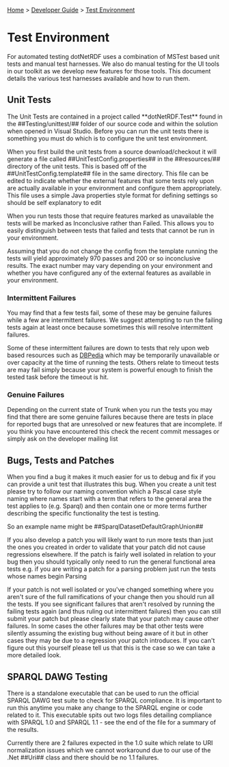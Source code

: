 [[Home]] > [[Developer Guide]] > [[DeveloperGuide/Test Environment|Test Environment]]

= Test Environment =

For automated testing dotNetRDF uses a combination of MSTest based unit tests and manual test harnesses. We also do manual testing for the UI tools in our toolkit as we develop new features for those tools. This document details the various test harnesses available and how to run them.

== Unit Tests ==

The Unit Tests are contained in a project called **dotNetRDF.Test** found in the ##Testing/unittest/## folder of our source code and within the solution when opened in Visual Studio. Before you can run the unit tests there is something you must do which is to configure the unit test environment.

When you first build the unit tests from a source download/checkout it will generate a file called ##UnitTestConfig.properties## in the ##resources/## directory of the unit tests. This is based off of the ##UnitTestConfig.template## file in the same directory.  This file can be edited to indicate whether the external features that some tests rely upon are actually available in your environment and configure them appropriately. This file uses a simple Java properties style format for defining settings so should be self explanatory to edit

When you run tests those that require features marked as unavailable the tests will be marked as Inconclusive rather than Failed. This allows you to easily distinguish between tests that failed and tests that cannot be run in your environment.

Assuming that you do not change the config from the template running the tests will yield approximately 970 passes and 200 or so inconclusive results. The exact number may vary depending on your environment and whether you have configured any of the external features as available in your environment.

=== Intermittent Failures ===

You may find that a few tests fail, some of these may be genuine failures while a few are intermittent failures. We suggest attempting to run the failing tests again at least once because sometimes this will resolve intermittent failures.

Some of these intermittent failures are down to tests that rely upon web based resources such as [[http://dbpedia.org|DBPedia]] which may be temporarily unavailable or over capacity at the time of running the tests.  Others relate to timeout tests are may fail simply because your system is powerful enough to finish the tested task before the timeout is hit.

=== Genuine Failures ===

Depending on the current state of Trunk when you run the tests you may find that there are some genuine failures because there are tests in place for reported bugs that are unresolved or new features that are incomplete.  If you think you have encountered this check the recent commit messages or simply ask on the developer mailing list

== Bugs, Tests and Patches ==

When you find a bug it makes it much easier for us to debug and fix if you can provide a unit test that illustrates this bug. When you create a unit test please try to follow our naming convention which a Pascal case style naming where names start with a term that refers to the general area the test applies to (e.g. Sparql) and then contain one or more terms further describing the specific functionality the test is testing.

So an example name might be ##SparqlDatasetDefaultGraphUnion##

If you also develop a patch you will likely want to run more tests than just the ones you created in order to validate that your patch did not cause regressions elsewhere. If the patch is fairly well isolated in relation to your bug then you should typically only need to run the general functional area tests e.g. if you are writing a patch for a parsing problem just run the tests whose names begin Parsing

If your patch is not well isolated or you've changed something where you aren't sure of the full ramifications of your change then you should run all the tests. If you see significant failures that aren't resolved by running the failing tests again (and thus ruling out intermittent failures) then you can still submit your patch but please clearly state that your patch may cause other failures. In some cases the other failures may be that other tests were silently assuming the existing bug without being aware of it but in other cases they may be due to a regression your patch introduces. If you can't figure out this yourself please tell us that this is the case so we can take a more detailed look.

== SPARQL DAWG Testing ==

There is a standalone executable that can be used to run the official SPARQL DAWG test suite to check for SPARQL compliance. It is important to run this anytime you make any change to the SPARQL engine or code related to it. This executable spits out two logs files detailing compliance with SPARQL 1.0 and SPARQL 1.1 - see the end of the file for a summary of the results.

Currently there are 2 failures expected in the 1.0 suite which relate to URI normalization issues which we cannot workaround due to our use of the .Net ##Uri## class and there should be no 1.1 failures.